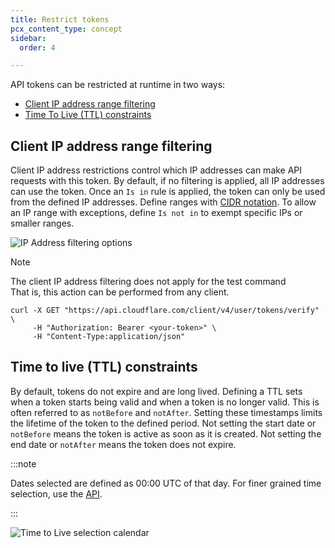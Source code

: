 ```yaml
---
title: Restrict tokens
pcx_content_type: concept
sidebar:
  order: 4

---
```


API tokens can be restricted at runtime in two ways:

* [Client IP address range filtering](#client-ip-address-range-filtering)
* [Time To Live (TTL) constraints](#time-to-live-ttl-constraints)

## Client IP address range filtering

Client IP address restrictions control which IP addresses can make API requests with this token. By default, if no filtering is applied, all IP addresses can use the token. Once an `Is in` rule is applied, the token can only be used from the defined IP addresses. Define ranges with [CIDR notation](https://en.wikipedia.org/wiki/Classless_Inter-Domain_Routing#CIDR_notation). To allow an IP range with exceptions, define `Is not in` to exempt specific IPs or smaller ranges.

![IP Address filtering options](~/assets/images/fundamentals/api/ip-filter.png)

> [!NOTE]  
> The client IP address filtering does not apply for the test command   
> That is, this action can be performed from any client.
> ```
> curl -X GET "https://api.cloudflare.com/client/v4/user/tokens/verify" \
>      -H "Authorization: Bearer <your-token>" \
>      -H "Content-Type:application/json"
> ```


## Time to live (TTL) constraints

By default, tokens do not expire and are long lived. Defining a TTL sets when a token starts being valid and when a token is no longer valid. This is often referred to as `notBefore` and `notAfter`. Setting these timestamps limits the lifetime of the token to the defined period. Not setting the start date or `notBefore` means the token is active as soon as it is created. Not setting the end date or `notAfter` means the token does not expire.

:::note


Dates selected are defined as 00:00 UTC of that day. For finer grained time selection, use the [API](/fundamentals/api/).


:::

![Time to Live selection calendar](~/assets/images/fundamentals/api/ttl.png)
